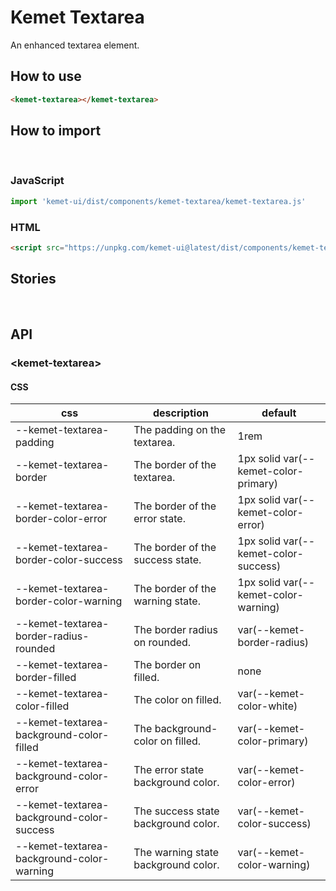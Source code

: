 
<Meta title="Components/Textarea" component="kemet-textarea" />

# Kemet Textarea

An enhanced textarea element.


## How to use

```html
<kemet-textarea></kemet-textarea>
```

## How to import

<br />

### JavaScript
```javascript
import 'kemet-ui/dist/components/kemet-textarea/kemet-textarea.js'
```

### HTML
```html
<script src="https://unpkg.com/kemet-ui@latest/dist/components/kemet-textarea/kemet-textarea.js" type="module"></script>
```

## Stories

<Canvas>
  <Story name="Standard" story={stories.Standard} />
</Canvas>

<ArgsTable story="Standard" />

<br />

## API

### &lt;kemet-textarea&gt;

<ArgsTable of="kemet-textarea" />


#### CSS

| css                                       | description                         | default                              |
| ----------------------------------------- | ----------------------------------- | ------------------------------------ |
| --kemet-textarea-padding                  | The padding on the textarea.        | 1rem                                 |
| --kemet-textarea-border                   | The border of the textarea.         | 1px solid var(--kemet-color-primary) |
| --kemet-textarea-border-color-error       | The border of the error state.      | 1px solid var(--kemet-color-error)   |
| --kemet-textarea-border-color-success     | The border of the success state.    | 1px solid var(--kemet-color-success) |
| --kemet-textarea-border-color-warning     | The border of the warning state.    | 1px solid var(--kemet-color-warning) |
| --kemet-textarea-border-radius-rounded    | The border radius on rounded.       | var(--kemet-border-radius)           |
| --kemet-textarea-border-filled            | The border on filled.               | none                                 |
| --kemet-textarea-color-filled             | The color on filled.                | var(--kemet-color-white)             |
| --kemet-textarea-background-color-filled  | The background-color on filled.     | var(--kemet-color-primary)           |
| --kemet-textarea-background-color-error   | The error state background color.   | var(--kemet-color-error)             |
| --kemet-textarea-background-color-success | The success state background color. | var(--kemet-color-success)           |
| --kemet-textarea-background-color-warning | The warning state background color. | var(--kemet-color-warning)           |
